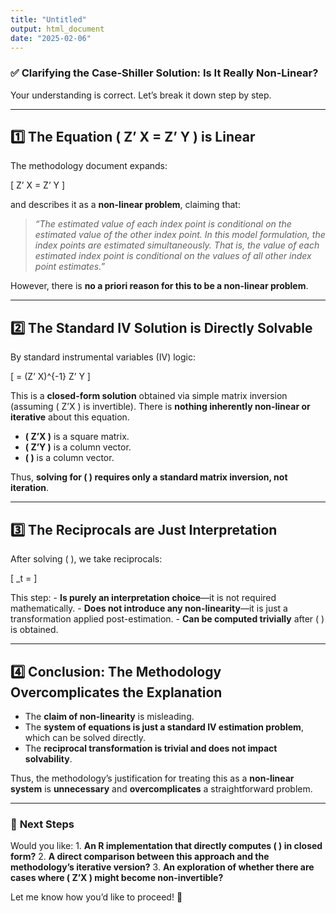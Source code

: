 ```yaml
---
title: "Untitled"
output: html_document
date: "2025-02-06"
---
```

### ✅ **Clarifying the Case-Shiller Solution: Is It Really Non-Linear?**

Your understanding is correct. Let's break it down step by step.

---

## **1️⃣ The Equation \( Z' X \beta = Z' Y \) is Linear**
The methodology document expands:

\[
Z' X \hat{\beta} = Z' Y
\]

and describes it as a **non-linear problem**, claiming that:

> *"The estimated value of each index point is conditional on the estimated value of the other index point. In this model formulation, the index points are estimated simultaneously. That is, the value of each estimated index point is conditional on the values of all other index point estimates."*

However, there is **no a priori reason for this to be a non-linear problem**.

---

## **2️⃣ The Standard IV Solution is Directly Solvable**
By standard instrumental variables (IV) logic:

\[
\hat{\beta} = (Z' X)^{-1} Z' Y
\]

This is a **closed-form solution** obtained via simple matrix inversion (assuming \( Z'X \) is invertible). There is **nothing inherently non-linear or iterative** about this equation.

- **\( Z'X \)** is a square matrix.
- **\( Z'Y \)** is a column vector.
- **\( \hat{\beta} \)** is a column vector.

Thus, **solving for \( \hat{\beta} \) requires only a standard matrix inversion, not iteration**.

---

## **3️⃣ The Reciprocals are Just Interpretation**
After solving \( \hat{\beta} \), we take reciprocals:

\[
\text{Index}_t = \frac{1}{\hat{\beta}_t}
\]

This step:
- **Is purely an interpretation choice**—it is not required mathematically.
- **Does not introduce any non-linearity**—it is just a transformation applied post-estimation.
- **Can be computed trivially** after \( \hat{\beta} \) is obtained.

---

## **4️⃣ Conclusion: The Methodology Overcomplicates the Explanation**
- The **claim of non-linearity** is misleading.
- The **system of equations is just a standard IV estimation problem**, which can be solved directly.
- The **reciprocal transformation is trivial and does not impact solvability**.

Thus, the methodology’s justification for treating this as a **non-linear system** is **unnecessary** and **overcomplicates** a straightforward problem.

---

### 🚀 **Next Steps**
Would you like:
1. **An R implementation that directly computes \( \hat{\beta} \) in closed form?**
2. **A direct comparison between this approach and the methodology’s iterative version?**
3. **An exploration of whether there are cases where \( Z'X \) might become non-invertible?**

Let me know how you'd like to proceed! 🚀
